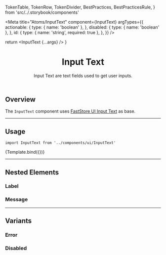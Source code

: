 
  TokenTable,
  TokenRow,
  TokenDivider,
  BestPractices,
  BestPracticesRule,
} from 'src/../.storybook/components'

<Meta
  title="Atoms/InputText"
  component={InputText}
  argTypes={{
    actionable: {
      type: { name: 'boolean' },
    },
    disabled: {
      type: { name: 'boolean' },
    },
    id: {
      type: { name: 'string', required: true },
    },
  }}
/>

  return <InputText {...args} />
}

<header>

# Input Text

Input Text are text fields used to get user inputs.

</header>

## Overview

The `InputText` component uses [FastStore UI Input Text](https://www.faststore.dev/reference/ui/atoms/Input) as base.

---

## Usage

`import InputText from '../components/ui/InputText'`

<Canvas>
  <Story
    name="overview-default"
    args={{
      id: 'overview-input-default',
      label: 'Label',
    }}
  >
    {Template.bind({})}
  </Story>
</Canvas>

<ArgsTable story="overview-default" />

<TokenTable>
  <TokenRow
    token="--fs-input-padding"
    value="var(--fs-spacing-2) var(--fs-spacing-2) 0"
  />
  <TokenRow token="--fs-input-height" value="var(--fs-control-tap-size)" />
  <TokenDivider />
  <TokenRow token="--fs-input-box-shadow" value="none" />
  <TokenRow
    token="--fs-input-box-shadow-hover"
    value="0 0 0 var(--fs-border-width) var(--fs-border-color-active)"
  />
  <TokenDivider />
  <TokenRow token="--fs-input-border-radius" value="var(--fs-border-radius)" />
  <TokenRow token="--fs-input-border-width" value="var(--fs-border-width)" />
  <TokenRow
    token="--fs-input-border-color"
    value="var(--fs-border-color)"
    isColor
  />
  <TokenRow
    token="--fs-input-border-color-hover"
    value="var(--fs-border-color-active)"
    isColor
  />
  <TokenDivider />
  <TokenRow
    token="--fs-input-text-color"
    value="var(--fs-color-text)"
    isColor
  />
  <TokenRow token="--fs-input-text-size" value="var(--fs-text-size-body)" />
  <TokenDivider />
  <TokenRow token="--fs-input-line-height" value="1.25" />
  <TokenDivider />
  <TokenRow
    token="--fs-input-transition-function"
    value="var(--fs-transition-function)"
  />
  <TokenRow
    token="--fs-input-transition-property"
    value="var(--fs-transition-property)"
  />
  <TokenRow
    token="--fs-input-transition-timing"
    value="var(--fs-transition-timing)"
  />
</TokenTable>

---

## Nested Elements

### Label

<TokenTable>
  <TokenRow token="--fs-input-label-padding" value="0 var(--fs-spacing-2)" />
  <TokenRow
    token="--fs-input-label-color"
    value="var(--fs-color-text-light)"
    isColor
  />
  <TokenRow token="--fs-input-label-size" value="var(--fs-text-size-tiny)" />
</TokenTable>

### Message

<TokenTable>
  <TokenRow
    token="--fs-input-message-size"
    value="var(--fs-text-size-legend)"
  />
  <TokenRow token="--fs-input-message-line-height" value="1.1" />
  <TokenRow
    token="--fs-input-message-error-color"
    value="var(--fs-color-danger-text)"
    isColor
  />
  <TokenRow token="--fs-input-message-margin-top" value="var(--fs-spacing-0)" />
</TokenTable>

---

## Variants

### Error

<TokenTable>
  <TokenRow
    token="--fs-input-error-border-color"
    value="var(--fs-color-danger-border)"
    isColor
  />
  <TokenRow
    token="--fs-input-error-box-shadow"
    value="0 0 0 var(--fs-border-width) var(--fs-input-error-border-color)"
  />
  <TokenRow
    token="--fs-input-error-focus-ring"
    value="var(--fs-color-focus-ring-danger)"
    isColor
  />
</TokenTable>

### Disabled

<TokenTable>
  <TokenRow
    token="--fs-input-disabled-bkg-color"
    value="var(--fs-color-disabled-bkg)"
    isColor
  />
  <TokenRow
    token="--fs-input-disabled-text-color"
    value="var(--fs-color-disabled-text)"
    isColor
  />
  <TokenRow
    token="--fs-input-disabled-border-width"
    value="var(--fs-border-width)"
  />
  <TokenRow
    token="--fs-input-disabled-border-color"
    value="var(--fs-border-color)"
    isColor
  />
</TokenTable>
